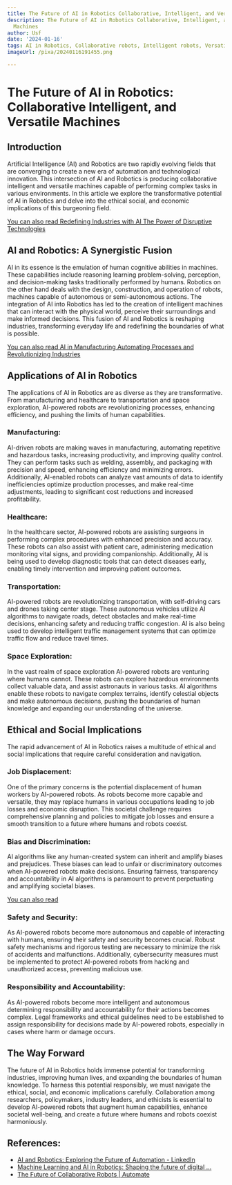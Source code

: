```yaml
---
title: The Future of AI in Robotics Collaborative, Intelligent, and Versatile Machines
description: The Future of AI in Robotics Collaborative, Intelligent, and Versatile
  Machines
author: Usf
date: '2024-01-16'
tags: AI in Robotics, Collaborative robots, Intelligent robots, Versatile robots
imageUrl: /pixa/20240116191455.png

---
```

# The Future of AI in Robotics: Collaborative Intelligent, and Versatile Machines

## Introduction

Artificial Intelligence (AI) and Robotics are two rapidly evolving fields that are converging to create a new era of automation and technological  innovation. This intersection of AI and  Robotics is producing collaborative intelligent and versatile machines capable  of performing complex tasks in various environments.  In this article we  explore the transformative potential of AI in Robotics  and delve into the ethical  social, and economic implications of this burgeoning field.

[You  can  also  read Redefining Industries with AI The Power of Disruptive Technologies](Redefining%20Industries%20with%20AI%20The%20Power%20of%20Disruptive%20Technologies)


## AI and Robotics: A Synergistic Fusion

AI in its essence is the emulation of human cognitive abilities  in machines. These capabilities include reasoning learning  problem-solving, perception, and decision-making tasks traditionally performed by humans. Robotics on  the  other  hand deals with the design, construction, and operation of robots,  machines capable of autonomous or semi-autonomous actions. The  integration of AI into Robotics has led to the creation of intelligent machines that can interact with the physical world, perceive their surroundings and make informed decisions. This fusion of AI and Robotics  is reshaping industries, transforming everyday life and redefining the  boundaries of  what is possible.

[You can also read AI in Manufacturing Automating Processes and  Revolutionizing  Industries](AI%20in%20Manufacturing%20Automating%20Processes%20and%20Revolutionizing%20Industries)


## Applications of AI in Robotics

The applications of AI in Robotics are  as diverse as they are transformative. From manufacturing and healthcare to transportation and space exploration,  AI-powered robots are revolutionizing processes, enhancing efficiency, and pushing the limits of human capabilities.

### Manufacturing:

AI-driven robots  are making waves in manufacturing, automating repetitive and  hazardous tasks, increasing productivity, and improving quality control. They can perform tasks such as welding, assembly, and packaging with precision and speed, enhancing  efficiency and minimizing errors. Additionally, AI-enabled robots can analyze vast amounts of data to identify inefficiencies  optimize production  processes, and make  real-time adjustments, leading to significant cost reductions and increased profitability.

### Healthcare:

In the healthcare sector, AI-powered robots are assisting surgeons in performing complex procedures with  enhanced  precision and accuracy. These robots can also assist with patient care, administering medication monitoring vital signs, and providing  companionship. Additionally,  AI is being used to  develop diagnostic tools that  can detect diseases early, enabling timely intervention and  improving patient  outcomes.

### Transportation:

AI-powered robots are revolutionizing transportation, with self-driving cars and  drones taking center stage. These autonomous vehicles  utilize AI algorithms to navigate roads, detect obstacles and make real-time decisions, enhancing safety and reducing traffic congestion. AI is  also being used to develop intelligent  traffic  management systems that can optimize traffic flow and reduce  travel times.

### Space Exploration:

In the vast realm of space exploration AI-powered  robots are  venturing where humans cannot.  These robots can explore hazardous environments collect valuable data, and assist astronauts in various tasks. AI algorithms enable these robots to navigate complex terrains, identify  celestial objects and make autonomous decisions,  pushing the boundaries of human  knowledge and expanding  our understanding of the universe.

## Ethical and Social Implications

The rapid advancement of AI in Robotics raises a multitude of ethical and social implications that require careful consideration and navigation.

### Job Displacement:

One  of the primary concerns is the potential displacement of human workers by AI-powered robots.  As robots become more capable and versatile, they may replace humans in  various occupations leading  to job  losses and economic disruption.  This societal challenge requires comprehensive planning  and policies to mitigate job losses and ensure a  smooth transition to a future  where humans and robots coexist.

###  Bias and Discrimination:

AI algorithms like any human-created system can inherit and  amplify biases and prejudices. These biases can lead to unfair or discriminatory outcomes when AI-powered robots make decisions. Ensuring fairness,  transparency  and accountability in AI algorithms is paramount to prevent perpetuating and amplifying societal  biases.

[You can  also read ]()


### Safety and Security:

As AI-powered robots become more  autonomous and capable of interacting with humans, ensuring their safety and security becomes crucial. Robust safety mechanisms and rigorous testing are necessary to minimize the risk of accidents and malfunctions.  Additionally, cybersecurity measures must be implemented to protect AI-powered robots  from hacking and unauthorized access, preventing malicious use.

### Responsibility and Accountability:

As AI-powered robots become more intelligent and autonomous determining responsibility and accountability for their actions becomes complex. Legal frameworks and ethical guidelines need to be established to assign responsibility for decisions made by AI-powered robots, especially in cases where harm or damage occurs.

## The Way Forward

The future of AI in  Robotics holds immense potential for  transforming industries, improving human lives, and expanding the boundaries of human knowledge.  To harness this potential  responsibly, we  must  navigate  the ethical, social, and economic implications carefully. Collaboration among researchers, policymakers, industry leaders, and ethicists is essential to develop AI-powered robots that  augment human capabilities, enhance societal well-being, and create a  future where humans and robots coexist harmoniously.

## References:
- [AI and Robotics: Exploring the Future of Automation - LinkedIn](https://www.linkedin.com/pulse/ai-robotics-exploring-future-automation-datathick)
- [Machine Learning and AI in Robotics: Shaping the future of digital ...](https://stefanini.com/en/insights/news/machine-learning-and-ai-in-robotics-shaping-the-future-of-digital-advancements)
- [The Future of Collaborative Robots | Automate](https://www.automate.org/robotics/cobots/future-of-collaborative-robots)
